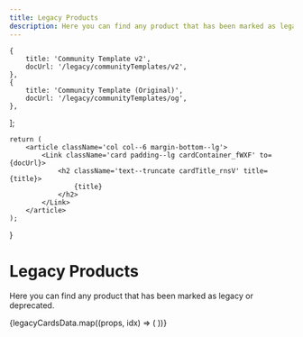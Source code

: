```yaml
---
title: Legacy Products
description: Here you can find any product that has been marked as legacy or deprecated.
---
```


	{
		title: 'Community Template v2',
		docUrl: '/legacy/communityTemplates/v2',
	},
	{
		title: 'Community Template (Original)',
		docUrl: '/legacy/communityTemplates/og',
	},
];

	return (
		<article className='col col--6 margin-bottom--lg'>
			<Link className='card padding--lg cardContainer_fWXF' to={docUrl}>
				<h2 className='text--truncate cardTitle_rnsV' title={title}>
					{title}
				</h2>
			</Link>
		</article>
	);
}

# Legacy Products

Here you can find any product that has been marked as legacy or deprecated.

<div className='row'>
	{legacyCardsData.map((props, idx) => (
		<LegacyCard key={idx} {...props} />
	))}
</div>
